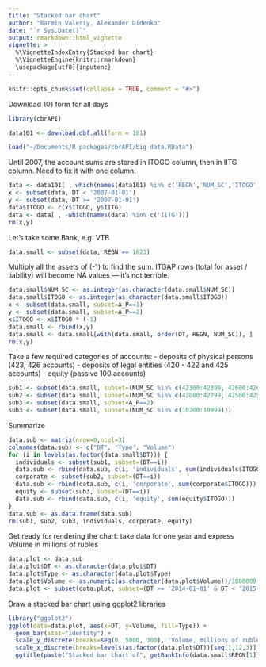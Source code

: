 ```yaml
---
title: "Stacked bar chart"
author: "Barmin Valeriy, Alexander Didenko"
date: "`r Sys.Date()`"
output: rmarkdown::html_vignette
vignette: >
  %\VignetteIndexEntry{Stacked bar chart}
  %\VignetteEngine{knitr::rmarkdown}
  \usepackage[utf8]{inputenc}
---
```


```r
knitr::opts_chunk$set(collapse = TRUE, comment = "#>")
```
Download 101 form for all days
```r
library(cbrAPI)
```
```r
data101 <- download.dbf.all(form = 101)
```
```r
load("~/Documents/R packages/cbrAPI/big data.RData")
```
Until 2007, the account sums are stored in ITOGO column, then in IITG column. Need to fix it with one column.
```r
data <- data101[ , which(names(data101) %in% c('REGN','NUM_SC','ITOGO','IITG','A_P','DT'))]
x <- subset(data, DT < '2007-01-01')
y <- subset(data, DT >= '2007-01-01')
data$ITOGO <- c(x$ITOGO, y$IITG)
data <- data[ , -which(names(data) %in% c('IITG'))]
rm(x,y)
```
Let's take some Bank, e.g. VTB
```r
data.small <- subset(data, REGN == 1623)
```
Multiply all the assets of (-1) to find the sum. ITGAP rows (total for asset / liability) will become NA values — it's not terrible.
```r
data.small$NUM_SC <- as.integer(as.character(data.small$NUM_SC))
data.small$ITOGO <- as.integer(as.character(data.small$ITOGO))
x <- subset(data.small, subset=A_P==1)
y <- subset(data.small, subset=A_P==2)
x$ITOGO <- x$ITOGO * (-1)
data.small <- rbind(x,y)
data.small <- data.small[with(data.small, order(DT, REGN, NUM_SC)), ]
rm(x,y)
```
Take a few required categories of accounts:
- deposits of physical persons (423, 426 accounts)
- deposits of legal entities (420 - 422 and 425 accounts)
- equity (passive 100 accounts)
```r
sub1 <- subset(data.small, subset=(NUM_SC %in% c(42300:42399, 42600:42699)))
sub2 <- subset(data.small, subset=(NUM_SC %in% c(42000:42299, 42500:42599)))
sub3 <- subset(data.small, subset=A_P==2)
sub3 <- subset(data.small, subset=(NUM_SC %in% c(10200:10999)))
```
Summarize
```r
data.sub <- matrix(nrow=0,ncol=3)
colnames(data.sub) <- c("DT", 'Type', "Volume")
for (i in levels(as.factor(data.small$DT))) {
  individuals <- subset(sub1, subset=(DT==i))
  data.sub <- rbind(data.sub, c(i, 'individuals', sum(individuals$ITOGO)))
  corporate <- subset(sub2, subset=(DT==i))
  data.sub <- rbind(data.sub, c(i, 'corporate', sum(corporate$ITOGO)))
  equity <- subset(sub3, subset=(DT==i))
  data.sub <- rbind(data.sub, c(i, 'equity', sum(equity$ITOGO)))
}
data.sub <- as.data.frame(data.sub)
rm(sub1, sub2, sub3, individuals, corporate, equity)
```
Get ready for rendering the chart: take data for one year and express Volume in millions of rubles
```r
data.plot <- data.sub
data.plot$DT <- as.character(data.plot$DT)
data.plot$Type <- as.character(data.plot$Type)
data.plot$Volume <- as.numeric(as.character(data.plot$Volume))/1000000
data.plot <- subset(data.plot, subset=(DT >= '2014-01-01' & DT < '2015-01-01'))
```
Draw a stacked bar chart using ggplot2 libraries
```r
library("ggplot2")
ggplot(data=data.plot, aes(x=DT, y=Volume, fill=Type)) +
  geom_bar(stat="identity") +
  scale_y_discrete(breaks=seq(0, 5000, 300), 'Volume, millions of rubles') +
  scale_x_discrete(breaks=levels(as.factor(data.plot$DT))[seq(1,12,3)], 'Date') +
  ggtitle(paste("Stacked bar chart of", getBankInfo(data.small$REGN[1])$name))
```